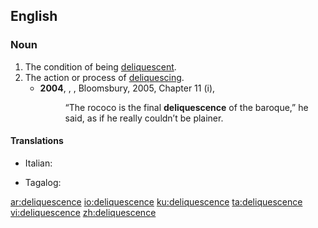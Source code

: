 {{also|déliquescence}}
==English==

===Noun===
{{en-noun|~}}

# The condition of being [[deliquescent]].
# The action or process of [[deliquesce|deliquescing]].
#* '''2004''', {{w|Alan Hollinghurst}}, ''{{w|The Line of Beauty}}'', Bloomsbury, 2005, Chapter 11 (i),
#*: “The rococo is the final '''deliquescence''' of the baroque,” he said, as if he really couldn’t be plainer.

====Translations====
{{trans-top|condition of being deliquescent}}
* Italian: {{t|it|deliquescenza|f}}
{{trans-mid}}
* Tagalog: {{t|tl|tagitubig}}
{{trans-bottom}}

[[ar:deliquescence]]
[[io:deliquescence]]
[[ku:deliquescence]]
[[ta:deliquescence]]
[[vi:deliquescence]]
[[zh:deliquescence]]